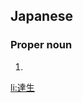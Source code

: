 ==Japanese==
{{ja-kanjitab|たつ|お}}

===Proper noun===
{{ja-pos|たつお|proper}}

# {{given name|male|lang=ja|sort=たつお}}

[[li:達生]]